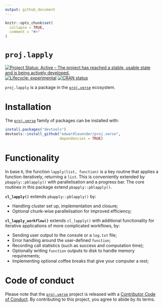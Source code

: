 ```yaml
---
output: github_document
---
```


```r
knitr::opts_chunk$set(
  collapse = TRUE,
  comment = "#>"
)
```

# `proj.lapply`

[![Project Status: Active – The project has reached a stable, usable state and is being actively developed.](https://www.repostatus.org/badges/latest/active.svg)](https://www.repostatus.org/#active)
[![Lifecycle: experimental](https://img.shields.io/badge/lifecycle-experimental-orange.svg)](https://lifecycle.r-lib.org/articles/stages.html#experimental)
[![CRAN status](https://www.r-pkg.org/badges/version/patter)](https://CRAN.R-project.org/package=patter)

`proj.lapply` is a package in the [`proj.verse`](https://github.com/edwardlavender/proj.verse) ecosystem. 

# Installation

The [`proj.verse`](https://github.com/edwardlavender/proj.verse) family of packages can be installed with: 

```r
install.packages("devtools")
devtools::install_github("edwardlavender/proj.verse", 
                         dependencies = TRUE)
```

# Functionality 

In base `R`, the function `lapply(list, function)` is a key routine that applies a function iteratively, returning a `list`. This is conveniently extended by `pbapply::pblapply()` with parallelisation and a progress bar. The core routines in this package extend `pbapply::pblapply()`. 

**`cl_lapply()`** extends `pbapply::pblapply()` by:

  * Handling cluster set up, implementation and closure;
  * Optional chunk-wise parallelisation for improved efficiency; 
  
**`cl_lapply_workflow()`** extends `cl_lapply()` with additional functionality for iterative applications of more complicated workflows, by:

  * Sending user output to the console or a `log.txt` file;
  * Error handling around the user-defined `function`;
  * Recording call statistics (such as success and computation time);
  * Optionally writing `function` outputs to disk to handle memory requirements;
  * Implementing optional coffee breaks that give your computer a rest;

# Code of conduct

Please note that the [`proj.verse`](https://github.com/edwardlavender/proj.verse) project is released with a [Contributor Code of Conduct](https://contributor-covenant.org/version/2/1/CODE_OF_CONDUCT.html). By contributing to this project, you agree to abide by its terms.
